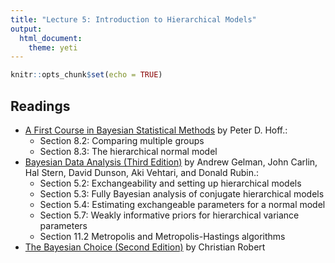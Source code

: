 ```yaml
---
title: "Lecture 5: Introduction to Hierarchical Models"
output: 
  html_document:
    theme: yeti
---
```


```r
knitr::opts_chunk$set(echo = TRUE)
```


## Readings

- [A First Course in Bayesian Statistical Methods](https://find.library.duke.edu/catalog/DUKE004968562) by Peter D. Hoff.:
  + Section 8.2: Comparing multiple groups
  + Section 8.3: The hierarchical normal model


- [Bayesian Data Analysis (Third Edition)](https://find.library.duke.edu/catalog/DUKE006588051?utm_campaign=bento&utm_content=bento_result_link&utm_source=library.duke.edu&utm_medium=referral) by Andrew Gelman, John Carlin, Hal Stern, David Dunson, Aki Vehtari, and Donald Rubin.:
  + Section 5.2: Exchangeability and setting up hierarchical models
  + Section 5.3: Fully Bayesian analysis of conjugate hierarchical models
  + Section 5.4: Estimating exchangeable parameters for a normal model
  + Section 5.7: Weakly informative priors for hierarchical variance parameters
  + Section 11.2  Metropolis and Metropolis-Hastings algorithms  
  
- [The Bayesian Choice (Second Edition)](https://link-springer-com.proxy.lib.duke.edu/content/pdf/10.1007%2F0-387-71599-1.pdf)    by Christian Robert

    
